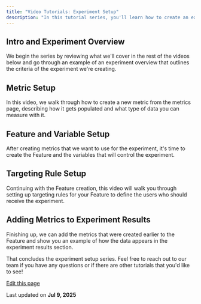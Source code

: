 ```yaml
---
title: "Video Tutorials: Experiment Setup"
description: "In this tutorial series, you'll learn how to create an experiment in DevCycle from scratch, including setting up metrics to track and analyze experiment results."
---
```


## Intro and Experiment Overview[​](#intro-and-experiment-overview "Direct link to Intro and Experiment Overview")

We begin the series by reviewing what we'll cover in the rest of the videos below and go through an example of an experiment overview that outlines the criteria of the experiment we're creating.

## Metric Setup[​](#metric-setup "Direct link to Metric Setup")

In this video, we walk through how to create a new metric from the metrics page, describing how it gets populated and what type of data you can measure with it.

## Feature and Variable Setup[​](#feature-and-variable-setup "Direct link to Feature and Variable Setup")

After creating metrics that we want to use for the experiment, it's time to create the Feature and the variables that will control the experiment.

## Targeting Rule Setup[​](#targeting-rule-setup "Direct link to Targeting Rule Setup")

Continuing with the Feature creation, this video will walk you through setting up targeting rules for your Feature to define the users who should receive the experiment.

## Adding Metrics to Experiment Results[​](#adding-metrics-to-experiment-results "Direct link to Adding Metrics to Experiment Results")

Finishing up, we can add the metrics that were created earlier to the Feature and show you an example of how the data appears in the experiment results section.

That concludes the experiment setup series. Feel free to reach out to our team if you have any questions or if there are other tutorials that you'd like to see!

[Edit this page](https://github.com/devcyclehq/devcycle-docs/edit/main/docs/platform/experimentation/tutorial-experiment-setup.md)

Last updated on **Jul 9, 2025**

